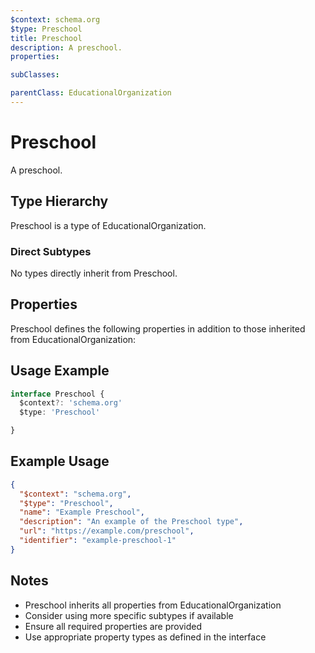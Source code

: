 ```yaml
---
$context: schema.org
$type: Preschool
title: Preschool
description: A preschool.
properties:

subClasses:

parentClass: EducationalOrganization
---
```


# Preschool

A preschool.

## Type Hierarchy

Preschool is a type of EducationalOrganization.

### Direct Subtypes

No types directly inherit from Preschool.

## Properties

Preschool defines the following properties in addition to those inherited from EducationalOrganization:



## Usage Example

```typescript
interface Preschool {
  $context?: 'schema.org'
  $type: 'Preschool'

}
```

## Example Usage

```json
{
  "$context": "schema.org",
  "$type": "Preschool",
  "name": "Example Preschool",
  "description": "An example of the Preschool type",
  "url": "https://example.com/preschool",
  "identifier": "example-preschool-1"
}
```

## Notes

- Preschool inherits all properties from EducationalOrganization
- Consider using more specific subtypes if available
- Ensure all required properties are provided
- Use appropriate property types as defined in the interface
